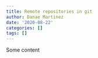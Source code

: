 ```yaml
---
title: Remote repositories in git 
author: Danae Martinez
date: '2020-08-22'
categories: []
tags: []
---
```


Some content